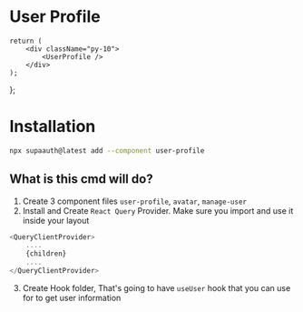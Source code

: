 # User Profile


	return (
		<div className="py-10">
			<UserProfile />
		</div>
	);
};

<Layout />

# Installation

```sh copy
npx supaauth@latest add --component user-profile
```

## What is this cmd will do?

1. Create 3 component files `user-profile`, `avatar`, `manage-user`
2. Install and Create `React Query` Provider. Make sure you import and use it inside your layout

```ts
<QueryClientProvider>
	....
	{children}
	....
</QueryClientProvider>
```

3. Create Hook folder, That's going to have `useUser` hook that you can use for to get user information
